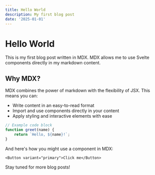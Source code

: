```yaml
---
title: Hello World
description: My first blog post
date: '2025-01-01'
---
```


# Hello World

This is my first blog post written in MDX. MDX allows me to use Svelte components directly in my markdown content.

## Why MDX?

MDX combines the power of markdown with the flexibility of JSX. This means you can:

- Write content in an easy-to-read format
- Import and use components directly in your content
- Apply styling and interactive elements with ease

```js
// Example code block
function greet(name) {
    return `Hello, ${name}!`;
}
```

And here's how you might use a component in MDX:

```svelte
<Button variant="primary">Click me</Button>
```

Stay tuned for more blog posts!
